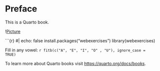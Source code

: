 # Preface {.unnumbered}

This is a Quarto book.

\![Picture](https://www.nga.gov/collection/art-object-page.4881.htmlhttps://www.nga.gov/collection/art-object-page.4881.html)

\`\`\`{r} #\| echo: false install.packages("webexercises") library(webexercises)

Fill in any vowel: `r fitb(c("A", "E", "I", "O" , "U"), ignore_case = TRUE)`

To learn more about Quarto books visit <https://quarto.org/docs/books>.

